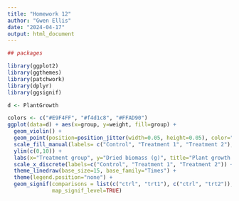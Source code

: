 ```yaml
---
title: "Homework 12"
author: "Gwen Ellis"
date: "2024-04-17"
output: html_document
---
```


```r
## packages

library(ggplot2)
library(ggthemes)
library(patchwork)
library(dplyr)
library(ggsignif)

```


```r
d <- PlantGrowth

colors <- c("#E9F4FF", "#f4d1c8", "#FFAD90")
ggplot(data=d) + aes(x=group, y=weight, fill=group) +
  geom_violin() +
  geom_point(position=position_jitter(width=0.05, height=0.05), color="grey20", size=2, alpha=0.5) +
  scale_fill_manual(labels= c("Control", "Treatment 1", "Treatment 2"), values=colors) +
  ylim(c(0,10)) +
  labs(x="Treatment group", y="Dried biomass (g)", title="Plant growth under different treatments") +
  scale_x_discrete(labels=c("Control", "Treatment 1", "Treatment 2")) +
  theme_linedraw(base_size=15, base_family="Times") +
  theme(legend.position="none") +
  geom_signif(comparisons = list(c("ctrl", "trt1"), c("ctrl", "trt2")), 
              map_signif_level=TRUE)


```

